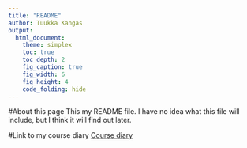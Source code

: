 ```yaml
---
title: "README"
author: Tuukka Kangas
output:
  html_document:
    theme: simplex
    toc: true
    toc_depth: 2
    fig_caption: true
    fig_width: 6
    fig_height: 4
    code_folding: hide
---
```


#About this page
This my README file. I have no idea what this file will include, but I think it will find out later. 

#Link to my course diary
[Course diary](https://tvkangas.github.io/IODS-project/)
